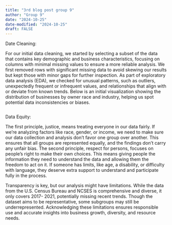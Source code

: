 ```yaml
---
title: "3rd blog post group 9"
author: "Group 9"
date: "2024-10-25"
date-modified: "2024-10-25"
draft: FALSE
---
```

Date Cleaning: 

For our initial data cleaning, we started by selecting a subset of the data that contains key demographic and business characteristics, focusing on columns with minimal missing values to ensure a more reliable analysis. We first removed rows with significant missing data to avoid skewing our results but kept those with minor gaps for further inspection. As part of exploratory data analysis (EDA), we checked for unusual patterns, such as outliers, unexpectedly frequent or infrequent values, and relationships that align with or deviate 
from known trends. Below is an initial visualization showing the distribution of businesses by owner race and industry, helping us spot potential data inconsistencies or biases.

```r

```


Data Equity:

The first principle, justice, means treating everyone in our data fairly. If we're analyzing factors like race, gender, or income, we need to make sure our data 
collection and analysis don’t favor one group over another. This ensures that all groups are represented equally, and the findings don’t carry any unfair bias. The 
second principle, respect for persons, focuses on people’s right to make their own choices. This means giving people the information they need to understand the 
data and allowing them the freedom to act on it. If someone has limits, like age, a disability, or difficulty with language, they deserve extra support to 
understand and participate fully in the process.

Transparency is key, but our analysis might have limitations. While the data from the U.S. Census Bureau and NCSES is comprehensive and diverse, it only covers 2017-
2021, potentially missing recent trends. Though the dataset aims to be representative, some subgroups may still be underrepresented. Acknowledging these limitations 
ensures responsible use and accurate insights into business growth, diversity, and resource needs.
